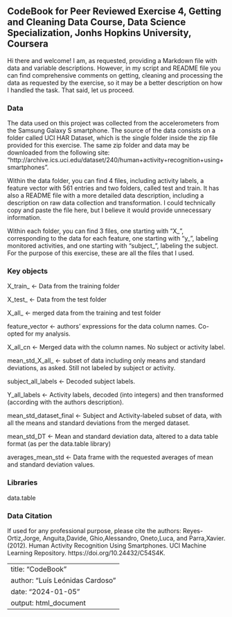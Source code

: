 
## CodeBook for Peer Reviewed Exercise 4, Getting and Cleaning Data Course, Data Science Specialization, Jonhs Hopkins University, Coursera

 Hi there and welcome!
 I am, as requested, providing a Markdown file with data and variable descriptions. However, in my script and README file you can find comprehensive comments on getting, cleaning and processing the data as requested by the exercise, so it may be a better description on how I handled the task. That said, let us proceed.
 
### Data

The data used on this project was collected from the accelerometers from the Samsung Galaxy S smartphone.
The source of the data consists on a folder called UCI HAR Dataset, which is the single folder inside the zip file provided for this exercise. The same zip folder and data may be downloaded from the following site: "http://archive.ics.uci.edu/dataset/240/human+activity+recognition+using+smartphones".

Within the data folder, you can find 4 files, including activity labels, a feature vector with 561 entries and two folders, called test and train. It has also a README file with a more detailed data description, including a description on raw data collection and transformation. I could technically copy and paste the file here, but I believe it would provide unnecessary information.

Within each folder, you can find 3 files, one starting with "X_", corresponding to the data for each feature, one starting with "y_", labeling monitored activities, and one starting with "subject_", labeling the subject. For the purpose of this exercise, these are all the files that I used.

### Key objects

X_train_ <- Data from the training folder

X_test_ <- Data from the test folder

X_all_ <- merged data from the training and test folder

feature_vector <- authors' expressions for the data column names. Co-opted for my analysis.

X_all_cn <- Merged data with the column names. No subject or activity label.

mean_std_X_all_ <- subset of data including only means and standard deviations, as asked. Still not labeled by subject or activity.

subject_all_labels <- Decoded subject labels.

Y_all_labels <- Activity labels, decoded (into integers) and then transformed (according with the authors description).

mean_std_dataset_final <- Subject and Activity-labeled subset of data, with all the means and standard deviations from the merged dataset.

mean_std_DT <- Mean and standard deviation data, altered to a data table format (as per the data.table library)

averages_mean_std <- Data frame with the requested averages of mean and standard deviation values.

### Libraries
data.table

### Data Citation
If used for any professional purpose, please cite the authors:
Reyes-Ortiz,Jorge, Anguita,Davide, Ghio,Alessandro, Oneto,Luca, and Parra,Xavier. (2012). Human Activity Recognition Using Smartphones. UCI Machine Learning Repository. https://doi.org/10.24432/C54S4K.


---
title: "CodeBook"
author: "Luís Leónidas Cardoso"
date: "2024-01-05"
output: html_document
---

